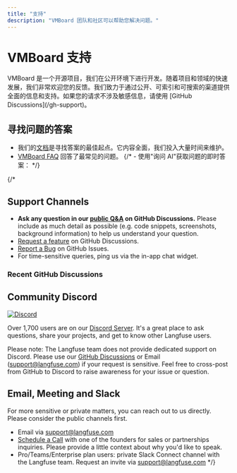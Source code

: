 ```yaml
---
title: "支持"
description: "VMBoard 团队和社区可以帮助您解决问题。"
---
```



# VMBoard 支持

<Callout type="info">
  VMBoard 是一个开源项目，我们在公开环境下进行开发。随着项目和领域的快速发展，我们非常欢迎您的反馈。我们致力于通过公开、可索引和可搜索的渠道提供全面的信息和支持。如果您的请求不涉及敏感信息，请使用 [GitHub Discussions](/gh-support)。
</Callout>

## 寻找问题的答案

- 我们的[文档](/docs)是寻找答案的最佳起点。它内容全面，我们投入大量时间来维护。
- [VMBoard FAQ](/faq) 回答了最常见的问题。
{/* - 使用"询问 AI"获取问题的即时答案： */}

{/*

<div className="h-5" />
 <InkeepEmbeddedChat />

## Support Channels

- **Ask any question in our [public Q&A](/gh-support) on GitHub Discussions.** Please include as much detail as possible (e.g. code snippets, screenshots, background information) to help us understand your question.
- [Request a feature](/ideas) on GitHub Discussions.
- [Report a Bug](/issues) on GitHub Issues.
- For time-sensitive queries, ping us via the in-app chat widget.

### Recent GitHub Discussions


<GhDiscussionsPreview defaultSort="recent" />

## Community Discord

[![Discord](https://img.shields.io/discord/1111061815649124414?style=flat&logo=discord&logoColor=white)](/discord)

Over 1,700 users are on our [Discord Server](/discord). It's a great place to ask questions, share your projects, and get to know other Langfuse users.

Please note: The Langfuse team does not provide dedicated support on Discord. Please use our [GitHub Discussions](/ideas) or Email (support@langfuse.com) if your request is sensitive. Feel free to cross-post from GitHub to Discord to raise awareness for your issue or question.

## Email, Meeting and Slack

For more sensitive or private matters, you can reach out to us directly. Please consider the public channels first.

- Email via support@langfuse.com
- [Schedule a Call](/schedule-demo) with one of the founders for sales or partnerships inquiries. Please provide a little context about why you'd like to speak.
- Pro/Teams/Enterprise plan users: private Slack Connect channel with the Langfuse team. Request an invite via support@langfuse.com */}
